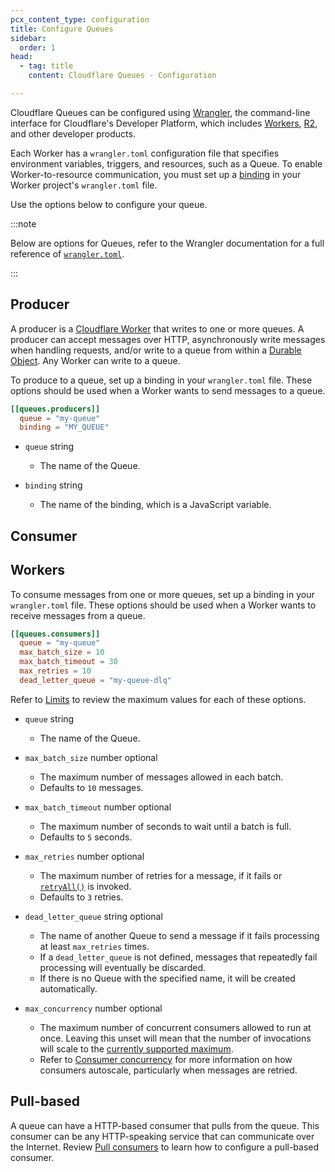 ```yaml
---
pcx_content_type: configuration
title: Configure Queues
sidebar:
  order: 1
head:
  - tag: title
    content: Cloudflare Queues - Configuration

---
```


Cloudflare Queues can be configured using [Wrangler](/workers/wrangler/install-and-update/), the command-line interface for Cloudflare's Developer Platform, which includes [Workers](/workers/), [R2](/r2/), and other developer products.

Each Worker has a `wrangler.toml` configuration file that specifies environment variables, triggers, and resources, such as a Queue. To enable Worker-to-resource communication, you must set up a [binding](/workers/runtime-apis/bindings/) in your Worker project's `wrangler.toml` file.

Use the options below to configure your queue.

:::note


Below are options for Queues, refer to the Wrangler documentation for a full reference of [`wrangler.toml`](/workers/wrangler/configuration/).


:::

## Producer

A producer is a [Cloudflare Worker](/workers/) that writes to one or more queues. A producer can accept messages over HTTP, asynchronously write messages when handling requests, and/or write to a queue from within a [Durable Object](/durable-objects/). Any Worker can write to a queue.

To produce to a queue, set up a binding in your `wrangler.toml` file. These options should be used when a Worker wants to send messages to a queue.

```toml
[[queues.producers]]
  queue = "my-queue"
  binding = "MY_QUEUE"
```



* <code>queue</code> string

  * The name of the Queue.

* <code>binding</code> string

  * The name of the binding, which is a JavaScript variable.



## Consumer

## Workers

To consume messages from one or more queues, set up a binding in your `wrangler.toml` file. These options should be used when a Worker wants to receive messages from a queue.

```toml
[[queues.consumers]]
  queue = "my-queue"
  max_batch_size = 10
  max_batch_timeout = 30
  max_retries = 10
  dead_letter_queue = "my-queue-dlq"
```

Refer to [Limits](/queues/platform/limits) to review the maximum values for each of these options.



* <code>queue</code> string

  * The name of the Queue.

* <code>max\_batch\_size</code> number optional

  * The maximum number of messages allowed in each batch.
  * Defaults to `10` messages.

* <code>max\_batch\_timeout</code> number optional

  * The maximum number of seconds to wait until a batch is full.
  * Defaults to `5` seconds.

* <code>max\_retries</code> number optional

  * The maximum number of retries for a message, if it fails or [`retryAll()`](/queues/configuration/javascript-apis/#messagebatch) is invoked.
  * Defaults to `3` retries.

* <code>dead\_letter\_queue</code> string optional

  * The name of another Queue to send a message if it fails processing at least `max_retries` times.
  * If a `dead_letter_queue` is not defined, messages that repeatedly fail processing will eventually be discarded.
  * If there is no Queue with the specified name, it will be created automatically.

* <code>max\_concurrency</code> number optional

  * The maximum number of concurrent consumers allowed to run at once. Leaving this unset will mean that the number of invocations will scale to the [currently supported maximum](/queues/platform/limits/).
  * Refer to [Consumer concurrency](/queues/configuration/consumer-concurrency/) for more information on how consumers autoscale, particularly when messages are retried.



## Pull-based

A queue can have a HTTP-based consumer that pulls from the queue. This consumer can be any HTTP-speaking service that can communicate over the Internet. Review [Pull consumers](/queues/configuration/pull-consumers/) to learn how to configure a pull-based consumer.
